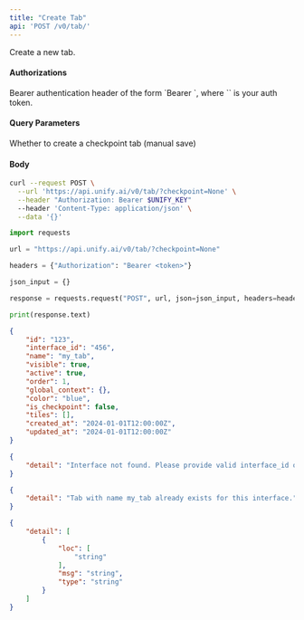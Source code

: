 ```yaml
---
title: "Create Tab"
api: 'POST /v0/tab/'
---
```

Create a new tab.

#### Authorizations

<ParamField header="Authorization" type="string" required="true">
  Bearer authentication header of the form `Bearer <token>`, where `<token>` is your auth token.
</ParamField>

#### Query Parameters

<ParamField query="checkpoint" type="boolean"  default="false">
Whether to create a checkpoint tab (manual save)
</ParamField>

#### Body

<ParamField body="tab_id" type="string | null" >

</ParamField>

<ParamField body="interface_id" type="string" required="true">

</ParamField>

<ParamField body="name" type="string" required="true">

</ParamField>

<ParamField body="visible" type="boolean"  default="true">

</ParamField>

<ParamField body="active" type="boolean"  default="false">

</ParamField>

<ParamField body="order" type="integer"  default="0">

</ParamField>

<ParamField body="global_context" type="string | null" >

</ParamField>

<ParamField body="color" type="string | null" >

</ParamField>

<RequestExample>

```bash cURL
curl --request POST \
  --url 'https://api.unify.ai/v0/tab/?checkpoint=None' \
  --header "Authorization: Bearer $UNIFY_KEY"
  --header 'Content-Type: application/json' \
  --data '{}'
```

```python Python
import requests

url = "https://api.unify.ai/v0/tab/?checkpoint=None"

headers = {"Authorization": "Bearer <token>"}

json_input = {}

response = requests.request("POST", url, json=json_input, headers=headers)

print(response.text)
```

</RequestExample>
<ResponseExample>

```json 201
{
    "id": "123",
    "interface_id": "456",
    "name": "my_tab",
    "visible": true,
    "active": true,
    "order": 1,
    "global_context": {},
    "color": "blue",
    "is_checkpoint": false,
    "tiles": [],
    "created_at": "2024-01-01T12:00:00Z",
    "updated_at": "2024-01-01T12:00:00Z"
}
```

```json 404
{
    "detail": "Interface not found. Please provide valid interface_id or project_id+interface_name."
}
```

```json 409
{
    "detail": "Tab with name my_tab already exists for this interface."
}
```

```json 422
{
    "detail": [
        {
            "loc": [
                "string"
            ],
            "msg": "string",
            "type": "string"
        }
    ]
}
```

</ResponseExample>
